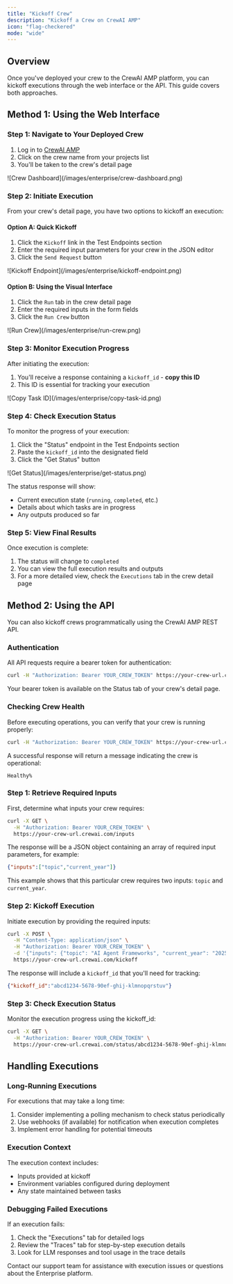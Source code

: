 ```yaml
---
title: "Kickoff Crew"
description: "Kickoff a Crew on CrewAI AMP"
icon: "flag-checkered"
mode: "wide"
---
```


## Overview

Once you've deployed your crew to the CrewAI AMP platform, you can kickoff executions through the web interface or the API. This guide covers both approaches.

## Method 1: Using the Web Interface

### Step 1: Navigate to Your Deployed Crew

1. Log in to [CrewAI AMP](https://app.crewai.com)
2. Click on the crew name from your projects list
3. You'll be taken to the crew's detail page

<Frame>
  ![Crew Dashboard](/images/enterprise/crew-dashboard.png)
</Frame>

### Step 2: Initiate Execution

From your crew's detail page, you have two options to kickoff an execution:

#### Option A: Quick Kickoff

1. Click the `Kickoff` link in the Test Endpoints section
2. Enter the required input parameters for your crew in the JSON editor
3. Click the `Send Request` button

<Frame>
  ![Kickoff Endpoint](/images/enterprise/kickoff-endpoint.png)
</Frame>

#### Option B: Using the Visual Interface

1. Click the `Run` tab in the crew detail page
2. Enter the required inputs in the form fields
3. Click the `Run Crew` button

<Frame>
  ![Run Crew](/images/enterprise/run-crew.png)
</Frame>

### Step 3: Monitor Execution Progress

After initiating the execution:

1. You'll receive a response containing a `kickoff_id` - **copy this ID**
2. This ID is essential for tracking your execution

<Frame>
  ![Copy Task ID](/images/enterprise/copy-task-id.png)
</Frame>

### Step 4: Check Execution Status

To monitor the progress of your execution:

1. Click the "Status" endpoint in the Test Endpoints section
2. Paste the `kickoff_id` into the designated field
3. Click the "Get Status" button

<Frame>
  ![Get Status](/images/enterprise/get-status.png)
</Frame>

The status response will show:
- Current execution state (`running`, `completed`, etc.)
- Details about which tasks are in progress
- Any outputs produced so far

### Step 5: View Final Results

Once execution is complete:

1. The status will change to `completed`
2. You can view the full execution results and outputs
3. For a more detailed view, check the `Executions` tab in the crew detail page

## Method 2: Using the API

You can also kickoff crews programmatically using the CrewAI AMP REST API.

### Authentication

All API requests require a bearer token for authentication:

```bash
curl -H "Authorization: Bearer YOUR_CREW_TOKEN" https://your-crew-url.crewai.com
```

Your bearer token is available on the Status tab of your crew's detail page.

### Checking Crew Health

Before executing operations, you can verify that your crew is running properly:

```bash
curl -H "Authorization: Bearer YOUR_CREW_TOKEN" https://your-crew-url.crewai.com
```

A successful response will return a message indicating the crew is operational:

```
Healthy%
```

### Step 1: Retrieve Required Inputs

First, determine what inputs your crew requires:

```bash
curl -X GET \
  -H "Authorization: Bearer YOUR_CREW_TOKEN" \
  https://your-crew-url.crewai.com/inputs
```

The response will be a JSON object containing an array of required input parameters, for example:

```json
{"inputs":["topic","current_year"]}
```

This example shows that this particular crew requires two inputs: `topic` and `current_year`.

### Step 2: Kickoff Execution

Initiate execution by providing the required inputs:

```bash
curl -X POST \
  -H "Content-Type: application/json" \
  -H "Authorization: Bearer YOUR_CREW_TOKEN" \
  -d '{"inputs": {"topic": "AI Agent Frameworks", "current_year": "2025"}}' \
  https://your-crew-url.crewai.com/kickoff
```

The response will include a `kickoff_id` that you'll need for tracking:

```json
{"kickoff_id":"abcd1234-5678-90ef-ghij-klmnopqrstuv"}
```

### Step 3: Check Execution Status

Monitor the execution progress using the kickoff_id:

```bash
curl -X GET \
  -H "Authorization: Bearer YOUR_CREW_TOKEN" \
  https://your-crew-url.crewai.com/status/abcd1234-5678-90ef-ghij-klmnopqrstuv
```

## Handling Executions

### Long-Running Executions

For executions that may take a long time:

1. Consider implementing a polling mechanism to check status periodically
2. Use webhooks (if available) for notification when execution completes
3. Implement error handling for potential timeouts

### Execution Context

The execution context includes:

- Inputs provided at kickoff
- Environment variables configured during deployment
- Any state maintained between tasks

### Debugging Failed Executions

If an execution fails:

1. Check the "Executions" tab for detailed logs
2. Review the "Traces" tab for step-by-step execution details
3. Look for LLM responses and tool usage in the trace details

<Card title="Need Help?" icon="headset" href="mailto:support@crewai.com">
  Contact our support team for assistance with execution issues or questions about the Enterprise platform.
</Card>
